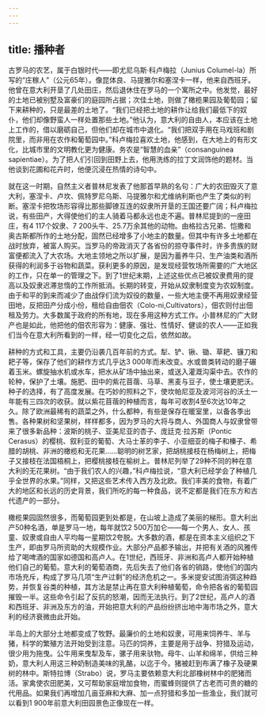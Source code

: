 ```yaml
---
---
---
```

title: 播种者
---




古罗马的农艺，属于白银时代——即尤尼乌斯·科卢梅拉（Junius Columel-la）所写的“庄稼人”（公元65年）。像昆体良、马提雅尔和塞涅卡一样，他来自西班牙。他曾在意大利开垦了几处田庄，然后退休住在罗马的一个寓所之中。他发觉，最好的土地已被别墅及富豪们的庭园所占据；次佳土地，则做了橄榄果园及葡萄园；留下来耕种的，只是最差的土地了。“我们已经把土地的耕作让给我们最低下的奴仆，他们却像野蛮人一样处置那些土地。”他认为，意大利的自由人，本应该在土地上工作的，借以磨砺自己，但他们却在城市中退化。“我们把双手用在马戏班和剧院里，而非用在农作和葡萄园中。”科卢梅拉喜欢土地，他感到，在大地上的有形文化，比城市里的文明教化更为健康。务农是“智慧的血亲”（consanguinea sapientiae）。为了把人们引回到田野上去，他用洗练的拉丁文润饰他的题材。当他谈到花圃和花卉时，他便沉浸在热情的诗句中。

就在这一时期，自然主义者普林尼发表了他那首早熟的名句：广大的农田毁灭了意大利，塞涅卡、卢坎、佩特罗尼乌斯、马提雅尔和尤维纳利斯也产生了类似的判断。塞涅卡把牧场形容得比那些脚镣互连的奴隶所开垦的王国还要广阔；科卢梅拉说，有些田产，大得使他们的主人骑着马都永远也走不遍。普林尼提到的一座田庄，有4 117个奴隶、7 200头牛、25.7万余其他的动物。由格拉古兄弟、恺撒和奥古斯都所作的土地分配，固然已经增多了小地主的数量。但其中有许多土地都在战时放弃，被富人购买。当罗马的帝政消灭了各省份的掠夺事件时，许多贵族的财富便都流入了大农场。大地主领地之所以扩展，是因为蓄养牛只、生产油类和酒所获得的利润多于谷物和蔬菜。获利更多的原因，是发现经营牧场所需要的广大地区的工作，只在单一的管理之下。到了1世纪末期，上述这些优点已被奴隶费用的提高以及奴隶迟滞怠惰的工作所抵消。长期的转变，开始从奴隶制度变为农奴制度。由于和平的到来而减少了由战俘们流为奴役的数量，一些大地主便不再用奴隶经营田地，反把田产分成小份，租给自由佃农（Colo-ni,Cultivators），佃农则付出佃租及劳力。大多数属于政府的所有地，现在多用这种方式工作。小普林尼的广大财产也是如此，他把他的佃农形容为：健康、强壮、性情好、健谈的农人——正如我们当今在意大利所看到的一样，经一切变化之后，依然如故。

耕种的方式和工具，主要仍沿袭几百年前的方式。犁、铲、锹、锄、草耙、镰刀和耙子等，保存了他们的耕作方式几乎达3 000年而未改变。水或兽类转动的磨子碾着玉米。螺旋抽水机或水车，把水从矿场中抽出来，或送入灌溉沟渠中去。农作的轮种，保护了土壤。施肥、田中的紫花苜蓿、马草、黑麦与豆子，使土壤更肥沃。种子的选择，有了高度发展。在巧妙的照料之下，使坎帕尼亚及波河河谷的沃土一年能有三四次的收获。就以紫花苜蓿的种植而言，每年可收割4至6次达10年之久。除了欧洲最稀有的蔬菜之外，什么都种，有些是保存在暖室里，以备各季出售。各种果树和坚果树，样样都多，因为罗马的大将与商人、外国商人与奴隶曾带来了很多新品种：波斯的桃子、亚美尼亚的杏子、庞廷克·拉苏斯（Pontic Cerasus）的樱桃、叙利亚的葡萄、大马士革的李子、小亚细亚的梅子和榛子、希腊的胡桃、非洲的橄榄和无花果……聪明的树艺家，把胡桃接枝在杨梅树上，把梅子又接枝在法国梧桐上，把樱桃接枝在榆树上。普林尼列举了29种不同的种在意大利的无花果树。“由于我们农人的兴趣，”科卢梅拉说，“意大利已经学会了种植几乎全世界的水果。”同样，又把这些艺术传入西方及北欧。我们丰美的食物，有着广大的地区和长远的历史背景，我们所吃的每一种食品，说不定都是我们在东方和古代遗产的一部分。

橄榄果园固然很多，而葡萄园更到处都是，在山坡上造成了美丽的梯形。意大利出产50种名酒，单是罗马一地，每年就饮2 500万加仑——每一个男人、女人、孩童、奴隶或自由人平均每一星期饮2夸脱。大多数的酒，都是在资本主义组织之下生产，即由罗马所资助的大规模作业。大部分产品都予输出，并把有关酒的风雅传给了喝啤酒的国家如德国和高卢人。在1世纪，西班牙、非洲和高卢人都开始种植他们自己的葡萄。意大利的葡萄酒商，先后失去了他们各省的销路，使他们的国内市场充斥，构成了罗马几项“生产过剩”的经济危机之一。多米提安试图消弭这种趋势，并恢复谷类的种植，其方法是禁止再在意大利种植葡萄，命令把各省的葡萄园摧毁一半。这些命令引起了反抗的怒潮，因而无法执行。到了2世纪，高卢人的酒和西班牙、非洲及东方的油，开始把意大利的产品纷纷挤出地中海市场之外，意大利的经济衰微由此开始。

半岛上的大部分土地都变成了牧野。最廉价的土地和奴隶，可用来饲养牛、羊与猪，科学的繁殖方法开始受到注意。马匹的饲养，主要是用于战争、狩猎及运动，很少用为拖曳。公牛用来曳犁及车，骡子用来驮物。母牛、山羊和绵羊，供给三种奶，意大利人用这三种奶制造美味的乳酪，以迄于今。猪被赶到布满了橡子及硬果树的林中。斯特拉博（Strabo）说，罗马主要依赖意大利北部橡树林中的肥猪而活。家禽使农田肥美，又可帮助家庭增加食物，而蜜蜂则提供了古老而可贵的糖的代用品。如果我们再增加几亩亚麻和大麻、加一点狩猎和多加一些渔业，我们就可以看到1 900年前意大利田园景色正像现在一样。